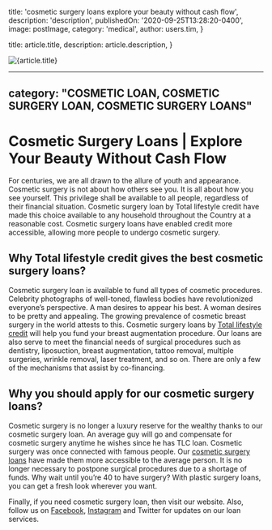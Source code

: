 
  title: 'cosmetic surgery loans explore your beauty without cash flow',
  description: 'description',
  publishedOn: '2020-09-25T13:28:20-0400',
  image: postImage,
  category: 'medical',
  author: users.tim,
}

  title: article.title,
  description: article.description,
}


<Image src={postImage} alt={article.title} />

---
category: "COSMETIC LOAN, COSMETIC SURGERY LOAN, COSMETIC SURGERY LOANS"
---

# Cosmetic Surgery Loans | Explore Your Beauty Without Cash Flow

For centuries, we are all drawn to the allure of youth and appearance. Cosmetic surgery is not about how others see you. It is all about how you see yourself. This privilege shall be available to all people, regardless of their financial situation. Cosmetic surgery loan by Total lifestyle credit have made this choice available to any household throughout the Country at a reasonable cost. Cosmetic surgery loans have enabled credit more accessible, allowing more people to undergo cosmetic surgery.

## Why Total lifestyle credit gives the best cosmetic surgery loans?

Cosmetic surgery loan is available to fund all types of cosmetic procedures. Celebrity photographs of well-toned, flawless bodies have revolutionized everyone’s perspective. A man desires to appear his best. A woman desires to be pretty and appealing. The growing prevalence of cosmetic breast surgery in the world attests to this. Cosmetic surgery loans by [Total lifestyle credit](https://tlc.com.au/) will help you fund your breast augmentation procedure. Our loans are also serve to meet the financial needs of surgical procedures such as dentistry, liposuction, breast augmentation, tattoo removal, multiple surgeries, wrinkle removal, laser treatment, and so on. There are only a few of the mechanisms that assist by co-financing.

## Why you should apply for our cosmetic surgery loans?

Cosmetic surgery is no longer a luxury reserve for the wealthy thanks to our cosmetic surgery loan. An average guy will go and compensate for cosmetic surgery anytime he wishes since he has TLC loan. Cosmetic surgery was once connected with famous people. Our [cosmetic surgery loans](https://tlc.com.au/how-finance-cosmetic-surgery-loan/) have made them more accessible to the average person. It is no longer necessary to postpone surgical procedures due to a shortage of funds. Why wait until you’re 40 to have surgery? With plastic surgery loans, you can get a fresh look wherever you want.

Finally, if you need cosmetic surgery loan, then visit our website. Also, follow us on [Facebook](https://www.facebook.com/totallifestylecredit/), [Instagram](https://www.instagram.com/tlc.aus/) and Twitter for updates on our loan services.
